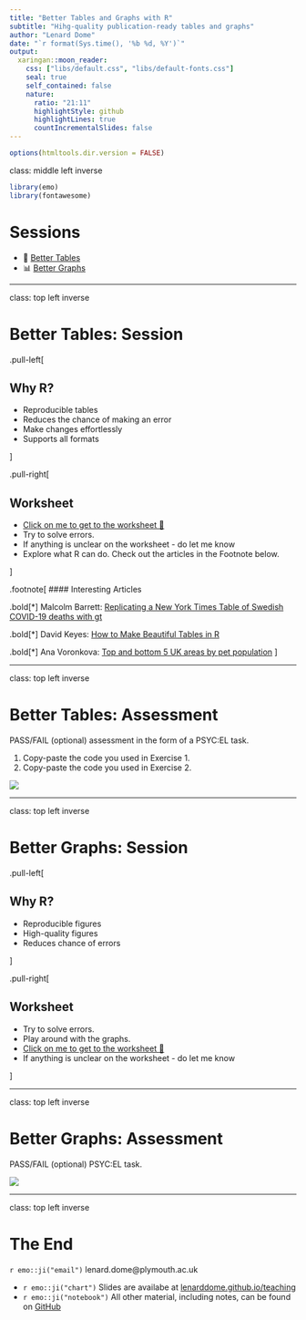 ```yaml
---
title: "Better Tables and Graphs with R"
subtitle: "Hihg-quality publication-ready tables and graphs"
author: "Lenard Dome"
date: "`r format(Sys.time(), '%b %d, %Y')`"
output:
  xaringan::moon_reader:
    css: ["libs/default.css", "libs/default-fonts.css"]
    seal: true 
    self_contained: false
    nature:
      ratio: "21:11"
      highlightStyle: github
      highlightLines: true
      countIncrementalSlides: false
---
```



```r
options(htmltools.dir.version = FALSE)
```

class: middle left inverse

```r
library(emo)
library(fontawesome)
```


# Sessions

* 🔢 [Better Tables](https://www.andywills.info/rminr/better-tables.html)
* 📊 [Better Graphs](https://www.andywills.info/rminr/better-graphs.html)

---

class: top left inverse

# Better Tables: Session

.pull-left[

## Why R?

* Reproducible tables
* Reduces the chance of making an error
* Make changes effortlessly
* Supports all formats

]

.pull-right[

## Worksheet

* [Click on me to get to the worksheet 📝](https://www.andywills.info/rminr/better-tables.html)
* Try to solve errors.
* If anything is unclear on the worksheet - do let me know
* Explore what R can do. Check out the articles in the Footnote below.

]

.footnote[
#### Interesting Articles

.bold[*] Malcolm Barrett: [Replicating a New York Times Table of Swedish COVID-19 deaths with gt](https://malco.io/2020/05/16/replicating-an-nyt-table-of-swedish-covid-deaths-with-gt/)

.bold[*] David Keyes: [How to Make Beautiful Tables in R](https://rfortherestofus.com/2019/11/how-to-make-beautiful-tables-in-r/)

.bold[*] Ana Voronkova: [Top and bottom 5 UK areas by pet population](https://github.com/Anavoron/Rstudio-table-contest-2020)
]

---

class: top left inverse

# Better Tables: Assessment

PASS/FAIL (optional) assessment in the form of a PSYC:EL task.

1. Copy-paste the code you used in Exercise 1.
2. Copy-paste the code you used in Exercise 2.

![](./assets/psycel-tables.png)

---

class: top left inverse

# Better Graphs: Session

.pull-left[

## Why R?

* Reproducible figures
* High-quality figures
* Reduces chance of errors

]

.pull-right[

## Worksheet

* Try to solve errors.
* Play around with the graphs.
* [Click on me to get to the worksheet 📝](https://www.andywills.info/rminr/better-tables.html)
* If anything is unclear on the worksheet - do let me know

]

---

class: top left inverse

# Better Graphs: Assessment

PASS/FAIL (optional) PSYC:EL task.

![](./assets/psycel-graphs.png)

---

class: top left inverse

# The End

`r emo::ji("email")` lenard.dome@plymouth.ac.uk

* `r emo::ji("chart")` Slides are availabe at [lenarddome.github.io/teaching](https://lenarddome.github.io/teaching/)
* `r emo::ji("notebook")` All other material, including notes, can be found on [GitHub](https://github.com/lenarddome/better-graphs-tables)
